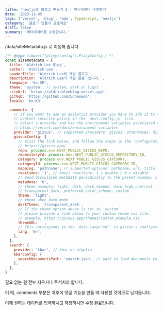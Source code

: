 ```yaml
---
title: 'nextjs로 블로그 만들기 3 - 메타데이터 수정하기'
date: '2023-11-05'
tags: ['vercel', 'blog', 'mdx', TypeScript, 'nextjs']
category: '블로그 만들기 프로젝트'
draft: false
summary: '메타데이터를 수정합니다.'
---
```


/data/siteMetadata.js 로 이동해 줍니다.

```jsx
/** @type {import("pliny/config").PlinyConfig } */
const siteMetadata = {
  title: 'Aldrich Lee Blog',
  author: 'Aldrich Lee',
  headerTitle: 'Aldrich Lee의 개발 블로그',
  description: 'Aldrich Lee의 개발 블로그입니다.',
  language: 'ko-KR',
  theme: 'system', // system, dark or light
  siteUrl: 'https://aldrichleeblog.vercel.app',
  github: 'https://github.com/LChanwoo',
  locale: 'ko-KR',

  comments: {
    // If you want to use an analytics provider you have to add it to the
    // content security policy in the `next.config.js` file.
    // Select a provider and use the environment variables associated to it
    // https://vercel.com/docs/environment-variables
    provider: 'giscus', // supported providers: giscus, utterances, disqus
    giscusConfig: {
      // Visit the link below, and follow the steps in the 'configuration' section
      // https://giscus.app/
      repo: process.env.NEXT_PUBLIC_GISCUS_REPO,
      repositoryId: process.env.NEXT_PUBLIC_GISCUS_REPOSITORY_ID,
      category: process.env.NEXT_PUBLIC_GISCUS_CATEGORY,
      categoryId: process.env.NEXT_PUBLIC_GISCUS_CATEGORY_ID,
      mapping: 'pathname', // supported options: pathname, url, title
      reactions: '1', // Emoji reactions: 1 = enable / 0 = disable
      // Send discussion metadata periodically to the parent window: 1 = enable / 0 = disable
      metadata: '0',
      // theme example: light, dark, dark_dimmed, dark_high_contrast
      // transparent_dark, preferred_color_scheme, custom
      theme: 'light',
      // theme when dark mode
      darkTheme: 'transparent_dark',
      // If the theme option above is set to 'custom`
      // please provide a link below to your custom theme css file.
      // example: https://giscus.app/themes/custom_example.css
      themeURL: '',
      // This corresponds to the `data-lang="en"` in giscus's configurations
      lang: 'en',
    },
  },
  search: {
    provider: 'kbar', // kbar or algolia
    kbarConfig: {
      searchDocumentsPath: 'search.json', // path to load documents to search
    },
  },
}
```

필요 없는 걸 전부 지우거나 주석처리 합니다.

이 때, comments 부분은 이후에 댓글 기능을 만들 때 사용할 것이므로 남겨둡니다.

이제 원하는 데이터를 입력하시고 저장하시면 수정 완료입니다.
